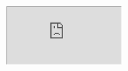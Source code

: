<iframe src="https://app.dashcam.io/replay/6830c6283aef88e5ef0e0810?share=EHchelsCbgewEQa8939qw&embed=true&timestamp=60000&playbackRate=2" />

```yaml
version: 5.7.7
session: 682f62a1811bd5a322c0e70b
steps:
  - commands:
    - command: run
      file: testdriver/snippets/login.yaml
  - prompt: scroll until text testdriver socks
    commands:
      - command: focus-application
        name: Google Chrome
      - command: scroll-until-text
        text: testdriver socks
        direction: down
        method: keyboard
  - prompt: assert testdriver socks appears on screen
    commands:
      - command: focus-application
        name: Google Chrome
      - command: assert
        expect: TestDriver Socks appears on screen
```
